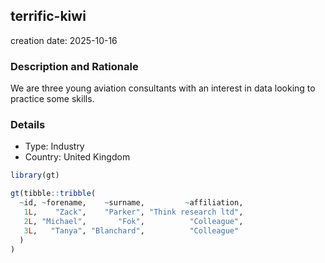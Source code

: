 
## terrific-kiwi
creation date: 2025-10-16


### Description and Rationale

We are three young aviation consultants with an interest in data looking to practice some skills.

### Details

* Type: Industry
* Country: United Kingdom

```r
library(gt)

gt(tibble::tribble(
  ~id, ~forename,    ~surname,         ~affiliation,
   1L,    "Zack",    "Parker", "Think research ltd",
   2L, "Michael",       "Fok",          "Colleague",
   3L,   "Tanya", "Blanchard",          "Colleague"
  )
)
```
